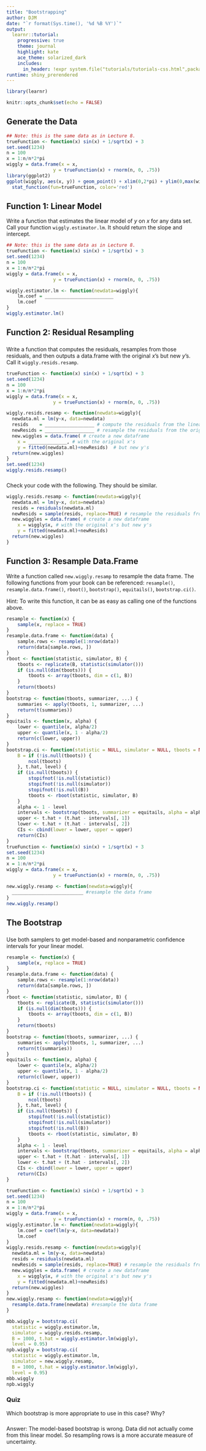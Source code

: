 ```yaml
---
title: "Bootstrapping"
author: DJM
date: "`r format(Sys.time(), '%d %B %Y')`"
output: 
  learnr::tutorial:
    progressive: true
    theme: journal
    highlight: kate
    ace_theme: solarized_dark
    includes:
      in_header: !expr system.file("tutorials/tutorials-css.html",package="UBCstat406labs")
runtime: shiny_prerendered
---
```


<!--
Derived from IU Stat 432 ic7.Rmd
css: "/css/tutorials.css"
-->

```r
library(learnr)

knitr::opts_chunk$set(echo = FALSE)
```


## Generate the Data

```r
## Note: this is the same data as in Lecture 8.
trueFunction <- function(x) sin(x) + 1/sqrt(x) + 3
set.seed(1234)
n = 100
x = 1:n/n*2*pi
wiggly = data.frame(x = x,
                 y = trueFunction(x) + rnorm(n, 0, .75))
library(ggplot2)
ggplot(wiggly, aes(x, y)) + geom_point() + xlim(0,2*pi) + ylim(0,max(wiggly$y)) +
  stat_function(fun=trueFunction, color='red')
```


## Function 1: Linear Model

Write a function that estimates the linear model of $y$ on $x$ for any data set. Call your function `wiggly.estimator.lm`. It should return the slope and intercept. 

```r
## Note: this is the same data as in Lecture 8.
trueFunction <- function(x) sin(x) + 1/sqrt(x) + 3
set.seed(1234)
n = 100
x = 1:n/n*2*pi
wiggly = data.frame(x = x,
                 y = trueFunction(x) + rnorm(n, 0, .75))
```

```r
wiggly.estimator.lm <- function(newdata=wiggly){
    lm.coef = _________________________
    lm.coef
} 
wiggly.estimator.lm()
```

## Function 2: Residual Resampling

###

Write a function that computes the residuals, resamples from those residuals, and then outputs a data.frame with the original $x$'s but new $y$'s.  Call it `wiggly.resids.resamp`.

```r
trueFunction <- function(x) sin(x) + 1/sqrt(x) + 3
set.seed(1234)
n = 100
x = 1:n/n*2*pi
wiggly = data.frame(x = x,
                 y = trueFunction(x) + rnorm(n, 0, .75))

```

```r
wiggly.resids.resamp <- function(newdata=wiggly){
  newdata.ml = lm(y~x, data=newdata)
  resids    = __________________ # compute the residuals from the linear model
  newResids = __________________ # resample the residuals from the original model
  new.wiggles = data.frame( # create a new dataframe 
    x = ______________, # with the original x's
    y = fitted(newdata.ml)+newResids)  # but new y's
  return(new.wiggles)
}
set.seed(1234)
wiggly.resids.resamp()
```

###
Check your code with the following.  They should be similar.

```r
wiggly.resids.resamp <- function(newdata=wiggly){
  newdata.ml = lm(y~x, data=newdata)
  resids = residuals(newdata.ml)
  newResids = sample(resids, replace=TRUE) # resample the residuals from the original model
  new.wiggles = data.frame( # create a new dataframe 
    x = wiggly$x, # with the original x's but new y's
    y = fitted(newdata.ml)+newResids) 
  return(new.wiggles)
}
```

## Function 3: Resample Data.Frame

Write a function called `new.wiggly.resamp` to resample the data frame.  The following functions from your book can be referenced: `resample()`, `resample.data.frame()`, `rboot()`, `bootstrap()`, `equitails()`, `bootstrap.ci()`.

Hint: To write this function, it can be as easy as calling one of the functions above.

```r
resample <- function(x) {
    sample(x, replace = TRUE)
}
resample.data.frame <- function(data) {
    sample.rows <- resample(1:nrow(data))
    return(data[sample.rows, ])
}
rboot <- function(statistic, simulator, B) {
    tboots <- replicate(B, statistic(simulator()))
    if (is.null(dim(tboots))) {
        tboots <- array(tboots, dim = c(1, B))
    }
    return(tboots)
}
bootstrap <- function(tboots, summarizer, ...) {
    summaries <- apply(tboots, 1, summarizer, ...)
    return(t(summaries))
}
equitails <- function(x, alpha) {
    lower <- quantile(x, alpha/2)
    upper <- quantile(x, 1 - alpha/2)
    return(c(lower, upper))
}
bootstrap.ci <- function(statistic = NULL, simulator = NULL, tboots = NULL,
    B = if (!is.null(tboots)) {
        ncol(tboots)
    }, t.hat, level) {
    if (is.null(tboots)) {
        stopifnot(!is.null(statistic))
        stopifnot(!is.null(simulator))
        stopifnot(!is.null(B))
        tboots <- rboot(statistic, simulator, B)
    }
    alpha <- 1 - level
    intervals <- bootstrap(tboots, summarizer = equitails, alpha = alpha)
    upper <- t.hat + (t.hat - intervals[, 1])
    lower <- t.hat + (t.hat - intervals[, 2])
    CIs <- cbind(lower = lower, upper = upper)
    return(CIs)
}
trueFunction <- function(x) sin(x) + 1/sqrt(x) + 3
set.seed(1234)
n = 100
x = 1:n/n*2*pi
wiggly = data.frame(x = x,
                 y = trueFunction(x) + rnorm(n, 0, .75))
```

```r
new.wiggly.resamp <- function(newdata=wiggly){
  __________________________ #resample the data frame
} 
new.wiggly.resamp()
```

## The Bootstrap

###

Use both samplers to get model-based and nonparametric confidence intervals for your linear model.

```r
resample <- function(x) {
    sample(x, replace = TRUE)
}
resample.data.frame <- function(data) {
    sample.rows <- resample(1:nrow(data))
    return(data[sample.rows, ])
}
rboot <- function(statistic, simulator, B) {
    tboots <- replicate(B, statistic(simulator()))
    if (is.null(dim(tboots))) {
        tboots <- array(tboots, dim = c(1, B))
    }
    return(tboots)
}
bootstrap <- function(tboots, summarizer, ...) {
    summaries <- apply(tboots, 1, summarizer, ...)
    return(t(summaries))
}
equitails <- function(x, alpha) {
    lower <- quantile(x, alpha/2)
    upper <- quantile(x, 1 - alpha/2)
    return(c(lower, upper))
}
bootstrap.ci <- function(statistic = NULL, simulator = NULL, tboots = NULL,
    B = if (!is.null(tboots)) {
        ncol(tboots)
    }, t.hat, level) {
    if (is.null(tboots)) {
        stopifnot(!is.null(statistic))
        stopifnot(!is.null(simulator))
        stopifnot(!is.null(B))
        tboots <- rboot(statistic, simulator, B)
    }
    alpha <- 1 - level
    intervals <- bootstrap(tboots, summarizer = equitails, alpha = alpha)
    upper <- t.hat + (t.hat - intervals[, 1])
    lower <- t.hat + (t.hat - intervals[, 2])
    CIs <- cbind(lower = lower, upper = upper)
    return(CIs)
}

trueFunction <- function(x) sin(x) + 1/sqrt(x) + 3
set.seed(1234)
n = 100
x = 1:n/n*2*pi
wiggly = data.frame(x = x,
                 y = trueFunction(x) + rnorm(n, 0, .75))
wiggly.estimator.lm <- function(newdata=wiggly){
    lm.coef = coef(lm(y~x, data=newdata))
    lm.coef
} 
wiggly.resids.resamp <- function(newdata=wiggly){
  newdata.ml = lm(y~x, data=newdata)
  resids = residuals(newdata.ml)
  newResids = sample(resids, replace=TRUE) # resample the residuals from the original model
  new.wiggles = data.frame( # create a new dataframe 
    x = wiggly$x, # with the original x's but new y's
    y = fitted(newdata.ml)+newResids) 
  return(new.wiggles)
}
new.wiggly.resamp <- function(newdata=wiggly){
  resample.data.frame(newdata) #resample the data frame
} 

```

```r
mbb.wiggly = bootstrap.ci(
  statistic = wiggly.estimator.lm,
  simulator = wiggly.resids.resamp,
  B = 1000, t.hat = wiggly.estimator.lm(wiggly),
  level = 0.95)
npb.wiggly = bootstrap.ci(
  statistic = wiggly.estimator.lm,
  simulator = new.wiggly.resamp,
  B = 1000, t.hat = wiggly.estimator.lm(wiggly),
  level = 0.95)
mbb.wiggly
npb.wiggly
```

### Quiz

Which bootstrap is more appropriate to use in this case? Why?

###

Answer: The model-based bootstrap is wrong. Data did not actually come from this linear model. So resampling rows is a more accurate measure of uncertainty.







